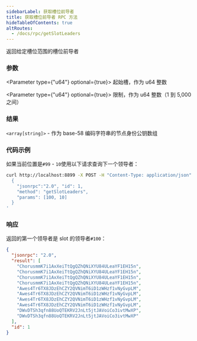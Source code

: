 ```yaml
---
sidebarLabel: 获取槽位前导者
title: 获取槽位前导者 RPC 方法
hideTableOfContents: true
altRoutes:
  - /docs/rpc/getSlotLeaders
---
```


返回给定槽位范围的槽位前导者

<DocSideBySide>

<DocLeftSide>

### 参数

<Parameter type={"u64"} optional={true}>
  起始槽，作为 u64 整数
</Parameter>

<Parameter type={"u64"} optional={true}>
  限制，作为 u64 整数（1 到 5,000 之间）
</Parameter>

### 结果

`<array[string]>` - 作为 base-58 编码字符串的节点身份公钥数组

</DocLeftSide>

<DocRightSide>

### 代码示例

如果当前位置是`#99` - `10`使用以下请求查询下一个领导者：

```bash
curl http://localhost:8899 -X POST -H "Content-Type: application/json" -d '
  {
    "jsonrpc":"2.0", "id": 1,
    "method": "getSlotLeaders",
    "params": [100, 10]
  }
'
```

### 响应

返回的第一个领导者是 slot 的领导者`#100`：

```json
{
  "jsonrpc": "2.0",
  "result": [
    "ChorusmmK7i1AxXeiTtQgQZhQNiXYU84ULeaYF1EH15n",
    "ChorusmmK7i1AxXeiTtQgQZhQNiXYU84ULeaYF1EH15n",
    "ChorusmmK7i1AxXeiTtQgQZhQNiXYU84ULeaYF1EH15n",
    "ChorusmmK7i1AxXeiTtQgQZhQNiXYU84ULeaYF1EH15n",
    "Awes4Tr6TX8JDzEhCZY2QVNimT6iD1zWHzf1vNyGvpLM",
    "Awes4Tr6TX8JDzEhCZY2QVNimT6iD1zWHzf1vNyGvpLM",
    "Awes4Tr6TX8JDzEhCZY2QVNimT6iD1zWHzf1vNyGvpLM",
    "Awes4Tr6TX8JDzEhCZY2QVNimT6iD1zWHzf1vNyGvpLM",
    "DWvDTSh3qfn88UoQTEKRV2JnLt5jtJAVoiCo3ivtMwXP",
    "DWvDTSh3qfn88UoQTEKRV2JnLt5jtJAVoiCo3ivtMwXP"
  ],
  "id": 1
}
```

</DocRightSide>
</DocSideBySide>
